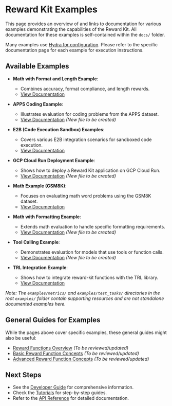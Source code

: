 # Reward Kit Examples

This page provides an overview of and links to documentation for various examples demonstrating the capabilities of the Reward Kit. All documentation for these examples is self-contained within the `docs/` folder.

Many examples use [Hydra for configuration](./../developer_guide/hydra_configuration.mdx). Please refer to the specific documentation page for each example for execution instructions.

## Available Examples

*   **Math with Format and Length Example**:
    *   Combines accuracy, format compliance, and length rewards.
    *   [View Documentation](./math_with_format_and_length_example.mdx)

*   **APPS Coding Example**:
    *   Illustrates evaluation for coding problems from the APPS dataset.
    *   [View Documentation](./apps_coding_example.mdx) *(New file to be created)*

*   **E2B (Code Execution Sandbox) Examples**:
    *   Covers various E2B integration scenarios for sandboxed code execution.
    *   [View Documentation](./e2b/e2b_code_execution_overview.mdx)

*   **GCP Cloud Run Deployment Example**:
    *   Shows how to deploy a Reward Kit application on GCP Cloud Run.
    *   [View Documentation](./gcp_cloud_run_deployment_example.mdx) *(New file to be created)*

*   **Math Example (GSM8K)**:
    *   Focuses on evaluating math word problems using the GSM8K dataset.
    *   [View Documentation](./advanced_examples/math_evaluation.mdx)

*   **Math with Formatting Example**:
    *   Extends math evaluation to handle specific formatting requirements.
    *   [View Documentation](./math_with_formatting_example.mdx) *(New file to be created)*

*   **Tool Calling Example**:
    *   Demonstrates evaluation for models that use tools or function calls.
    *   [View Documentation](./tool_calling_example.mdx) *(New file to be created)*

*   **TRL Integration Example**:
    *   Shows how to integrate reward-kit functions with the TRL library.
    *   [View Documentation](../integrations/trl_integration_overview.mdx)

*Note: The `examples/metrics/` and `examples/test_tasks/` directories in the root `examples/` folder contain supporting resources and are not standalone documented examples here.*

## General Guides for Examples

While the pages above cover specific examples, these general guides might also be useful:

*   [Reward Functions Overview](./basic_examples/reward_functions_overview.mdx) *(To be reviewed/updated)*
*   [Basic Reward Function Concepts](./basic_examples/basic_reward_function.mdx) *(To be reviewed/updated)*
*   [Advanced Reward Function Concepts](./advanced_examples/advanced_reward_functions.mdx) *(To be reviewed/updated)*

## Next Steps

- See the [Developer Guide](../developer_guide/getting_started.md) for comprehensive information.
- Check the [Tutorials](../tutorials/) for step-by-step guides.
- Refer to the [API Reference](../api_reference/api_overview.mdx) for detailed documentation.
